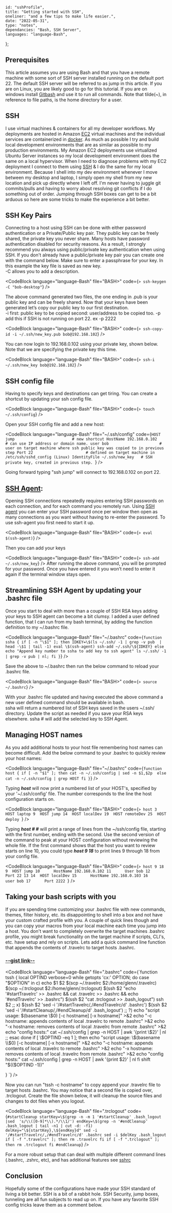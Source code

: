 
    id: "sshProfile",
    title: "Getting started with SSH",
    oneliner: "and a few tips to make life easier.",
    date: "2022-05-31",
    type: "notes",
    dependancies: "Bash, SSH Server",
    languages: "language-Bash",
};

## Prerequisites

This article assumes you are using Bash and that you have a remote machine with some sort of SSH server installed running on the default port 22.
The default SSH server will be referred to as jump in this article.
If you are on Linux, you are likely good to go for this tutorial.
If you are on windows install [Gitbash](https://git-scm.com/download/win) and use it to run all commands.
Note that tilde(~), in reference to file paths, is the home directory for a user.

## SSH

I use virtual machines & containers for all my developer workflows. My deployments are hosted in Amazon [EC2](https://aws.amazon.com/pm/ec2/) virtual machines and the individual services
are containerized in [docker](https://www.docker.com/). As much as possible I try and build local development environments that are as similar as possible to my production environments.
My Amazon EC2 deployments use virtualized Ubuntu Server instances so my local development environment does the same on a local hypervisor. When I need to diagnose problems
with my EC2 deployment I connect to them using [SSH](https://en.wikipedia.org/wiki/Secure_Shell) & I do the same for my local environment. Because I shell into my dev environment
whenever I move between my desktop and laptop, I simply open my shell from my new location and pick up directly where I left off. I'm never having to juggle git commits/pulls and having to worry about resolving
git conflicts if I do something out of order. Jumping through SSH boxes can get to be a bit arduous so here are some tricks to make the experience a bit better.

## SSH Key Pairs

Connecting to a host using SSH can be done with either password authentication or a Private/Public key pair. They public key can be freely shared, the private key you never share. Many hosts have
password authentication disabled for security reasons. As a result, I strongly recommend you always using public/private key authentication when using SSH. If you don't already have a public/private key pair
you can create one with the command below. Make sure to enter a passphrase for your key. In this example the key file is saved as new key.  
-C allows you to add a description.

<CodeBlock language="language-Bash" file="BASH>" code={`> ssh-keygen -C "bob-desktop"`} />

The above command generated two files, the one ending in .pub is your public key and can be freely shared.
Now that your keys have been generated let’s copy our public key to our first destination.  
-i first: public key to be copied second: user/address to be copied too.
-p add this if SSH is not running on port 22. ex -p 2222

<CodeBlock language="language-Bash" file="BASH>" code={`> ssh-copy-id -i ~/.ssh/new_key.pub bob@192.168.102`} />

You can now login to 192.168.0.102 using your private key, shown below. Note that we are specifying the private key this time.

<CodeBlock language="language-Bash" file="BASH>" code={`> ssh-i ~/.ssh/new_key bob@192.168.102`} />

## SSH config file

Having to specify keys and destinations can get tiring. You can create a shortcut by updating your ssh config file.

<CodeBlock language="language-Bash" file="BASH>" code={`> touch ~/.ssh/config`} />

Open your SSH config file and add a new host:

<CodeBlock
    language="language-Bash"
    file="~/.ssh/config"
    code={`HOST jump                         # new shortcut
    HostName 192.168.0.102        # can use IP address or domain name.
    user bob                      # user on target machine where ssh public key was copied to in previous step
    Port 22                       # defined on target machine in /etc/ssh/sshd_config (Linux)
    IdentityFile ~/.ssh/new_key   # SSH private key, created in previous step.
`}
/>

Going forward typing "ssh jump" will connect to 192.168.0.102 on port 22.

## [SSH Agent](https://www.ssh.com/academy/ssh/agent):

Opening SSH connections repeatedly requires entering SSH passwords on each connection, and for each command you remotely run.
Using [SSH agent](https://www.ssh.com/academy/ssh/agent) you can enter your SSH password once per window then open as many connections as you want without having to re-enter the password.
To use ssh-agent you first need to start it up.

<CodeBlock language="language-Bash" file="BASH>" code={`> eval $(ssh-agent)`} />

Then you can add your keys

<CodeBlock language="language-Bash" file="BASH>" code={`> ssh-add ~/.ssh/new_key`} />
After running the above command, you will be prompted for your password. Once you have entered it you won’t need to enter it again if the terminal window stays open.

## Streamlining SSH Agent by updating your .bashrc file

Once you start to deal with more than a couple of SSH RSA keys adding your keys to SSH agent can become a bit clumsy.
I added a user defined function, that I can run from my bash terminal, by adding the function definition to my ~/.bashrc file.

<CodeBlock
    language="language-Bash"
    file="~/.bashrc"
    code={`function ssha {
    if [ -n "\$1" ]; then
        IDKEY=\$(ls ~/.ssh/ -1 | grep -v pub  | head -\$1 | tail -1)
        eval \$(ssh-agent)
        ssh-add ~/.ssh/\${IDKEY}
    else
        echo "Append key number to ssha to add key to ssh agent"
        ls ~/.ssh/ -1 | grep -v pub | nl;
    fi
}`}
/>

Save the above to ~/.bashrc then run the below command to reload your .bashrc file.

<CodeBlock language="language-Bash" file="BASH>" code={`> source ~/.bashrc`} />

With your .bashrc file updated and having executed the above command a new user defined command should be available in bash.  
ssha will return a numbered list of SSH keys saved in the users ~/.ssh/ directory. Update the script as needed if you save your RSA keys elsewhere.
ssha # will add the selected key to SSH Agent.

## Managing HOST names

As you add additional hosts to your host file remembering host names can become difficult. Add the below command to your .bashrc to quickly review your host names:

<CodeBlock
    language="language-Bash"
    file="~/.bashrc"
    code={`function host {
    if [ -n "$1" ]; then
        cat -n ~/.ssh/config | sed -n $1,$2p 
    else
        cat -n ~/.ssh/config | grep HOST
    fi
}`}
/>

Typing **_host_** will now print a numbered list of your HOST's, specified by your '~/.ssh/config' file. The number corresponds
to the line the host configuration starts on.

<CodeBlock
    language="language-Bash"
    file="BASH>"
    code={`> host
     3  HOST laptop
     9  HOST jump
    14  HOST localDev
    19  HOST remoteDev
    25  HOST deploy
`}
/>

Typing **_host # #_** will print a range of lines from the ~/ssh/config file, starting with the first number, ending with the second.
Use the second version of the command to peak at your HOST configuration without reviewing the whole file.
If the first command shows that the host you want to review starts on line 10, you could type **_host 9 18_** to print lines 9 through 18 from your config file.

<CodeBlock
    language="language-Bash"
    file="BASH>"
    code={`> host 9 18
     9  HOST jump
    10      HostName 192.168.0.102
    11      User bob
    12      Port 22
    13
    14  HOST localDev
    15      HostName 192.168.0.103
    16      user bob
    17      Port 2222
`}
/>

## Taking your bash scripts with you

If you are spending time customizing your .bashrc file with new commands, themes, filter history, etc. its disappointing to shell into a box
and not have your custom crafted profile with you. A couple of quick lines though and you can copy your macros from your local machine each time you jump
into a host. You don't want to completely overwrite the target machines .bashrc profile, you might break functionality on the target machine if scripts, CLI's, etc. have
setup and rely on scripts. Lets add a quick command line function that appends the contents of .travelrc to target hosts .bashrc.

### [--gist link--](https://gist.github.com/GlennStreetman/5562377755fc5f0c031bb90158b0d5e9)

<CodeBlock
    language="language-Bash"
    file=".bashrc"
    code={`function tssh {
    local OPTIND verbose=0
    while getopts 'cx:' OPTION; do
        case "\$OPTION" in
            c)
                echo \$1 \$2
            	\$(scp ~/.travelrc \$2:/home/glenn/.travelrc)
                \$(scp ~/.trclogout \$2:/home/glenn/.trclogout)
                \$(ssh \$2 "echo '#startTravelrc' >> .bashrc && cat .travelrc >> .bashrc && echo '#endTravelrc' >> .bashrc")
                \$(ssh \$2 "cat .trclogout >> .bash_logout")
                ssh \$2
                ;;
            x)
                \$(ssh \$2 'sed -i '/#startTravelrc/,/#endTravelrc/d' .bashrc')
                \$(ssh \$2 'sed -i '/#startCleanup/,/#endCleanup/d' .bash_logout')
                ;;
            ?)
                echo "script usage: \$(basename \\$0) [-c hostname] [-x hostname]" >&2
                echo "-c hostname: appends contents of local .travelrc to remote .bashrc" >&2
                echo "-x hostname: removes contents of local .travelrc from remote .bashrc" >&2
                echo "config hosts:"
                cat ~/.ssh/config | grep -n HOST | awk '{print \$2}' | nl
                ;;                
        esac
    done
    if [ \$OPTIND -eq 1 ]; then 
        echo "script usage: \$(basename \\$0) [-c hostname] [-x hostname]" >&2
        echo "-c hostname: appends contents of local .travelrc to remote .bashrc" >&2
        echo "-x hostname: removes contents of local .travelrc from remote .bashrc" >&2
        echo "config hosts:"
        cat ~/.ssh/config | grep -n HOST | awk '{print \$2}' | nl
    fi
    shift "\$(($OPTIND -1))"
    
}
`}
/>

Now you can run "tssh -c hostname" to copy append your .travelrc file to target hosts .bashrc. You may notice that a second file is copied over, .trclogout.
Create the file shown below, it will cleanup the source files and changes to dot files when you logout.

<CodeBlock
    language="language-Bash"
    file=".trclogout"
    code={`
        #startCleanup
        startKey=\$(grep -n -m 1 '#startCleanup' .bash_logout |sed  's/\\([0-9]*\\).*/\\1/')
        endKey=\$(grep -n '#endCleanup' .bash_logout | tail -n1 | cut -d: -f1)
        delKey="\${startKey},\${endKey}d"
        sed -i '/#startTravelrc/,/#endTravelrc/d' .bashrc
        sed -i $delKey .bash_logout
        if [ -f ".travelrc" ]; then
            rm .travelrc
        fi
        if [ -f ".trclogout" ]; then
            rm .trclogout
        fi
        #endCleanup
    `}
/>

For a more robust setup that can deal with multiple different command lines (.bashrc, .zshrc, etc), and has additional features see [sshrc](https://github.com/cdown/sshrc)

## Conclusion

Hopefully some of the configurations have made your SSH standard of living a bit better. SSH is a bit of a rabbit hole. SSH Security, jump boxes, tunneling
are all fun subjects to read up on. If you have any favorite SSH config tricks leave them as a comment below.
